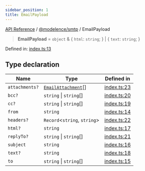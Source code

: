 ```yaml
---
sidebar_position: 1
title: EmailPayload
---
```


[API Reference](/api-reference/@modelence/smtp/type-aliases/../../../index) / [@modelence/smtp](/api-reference/@modelence/smtp/type-aliases/../index) / EmailPayload

> **EmailPayload** = `object` & \{ `html`: `string`; \} \| \{ `text`: `string`; \}

Defined in: [index.ts:13](https://github.com/modelence/modelence/blob/9127e3be695ee024b8107f7d048f3717671de429/packages/smtp/src/index.ts#L13)

## Type declaration

| Name | Type | Defined in |
| ------ | ------ | ------ |
| `attachments?` | [`EmailAttachment`](/api-reference/@modelence/smtp/type-aliases/EmailAttachment)[] | [index.ts:23](https://github.com/modelence/modelence/blob/9127e3be695ee024b8107f7d048f3717671de429/packages/smtp/src/index.ts#L23) |
| `bcc?` | `string` \| `string`[] | [index.ts:20](https://github.com/modelence/modelence/blob/9127e3be695ee024b8107f7d048f3717671de429/packages/smtp/src/index.ts#L20) |
| `cc?` | `string` \| `string`[] | [index.ts:19](https://github.com/modelence/modelence/blob/9127e3be695ee024b8107f7d048f3717671de429/packages/smtp/src/index.ts#L19) |
| `from` | `string` | [index.ts:14](https://github.com/modelence/modelence/blob/9127e3be695ee024b8107f7d048f3717671de429/packages/smtp/src/index.ts#L14) |
| `headers?` | `Record`\<`string`, `string`\> | [index.ts:22](https://github.com/modelence/modelence/blob/9127e3be695ee024b8107f7d048f3717671de429/packages/smtp/src/index.ts#L22) |
| `html?` | `string` | [index.ts:17](https://github.com/modelence/modelence/blob/9127e3be695ee024b8107f7d048f3717671de429/packages/smtp/src/index.ts#L17) |
| `replyTo?` | `string` \| `string`[] | [index.ts:21](https://github.com/modelence/modelence/blob/9127e3be695ee024b8107f7d048f3717671de429/packages/smtp/src/index.ts#L21) |
| `subject` | `string` | [index.ts:16](https://github.com/modelence/modelence/blob/9127e3be695ee024b8107f7d048f3717671de429/packages/smtp/src/index.ts#L16) |
| `text?` | `string` | [index.ts:18](https://github.com/modelence/modelence/blob/9127e3be695ee024b8107f7d048f3717671de429/packages/smtp/src/index.ts#L18) |
| `to` | `string` \| `string`[] | [index.ts:15](https://github.com/modelence/modelence/blob/9127e3be695ee024b8107f7d048f3717671de429/packages/smtp/src/index.ts#L15) |
